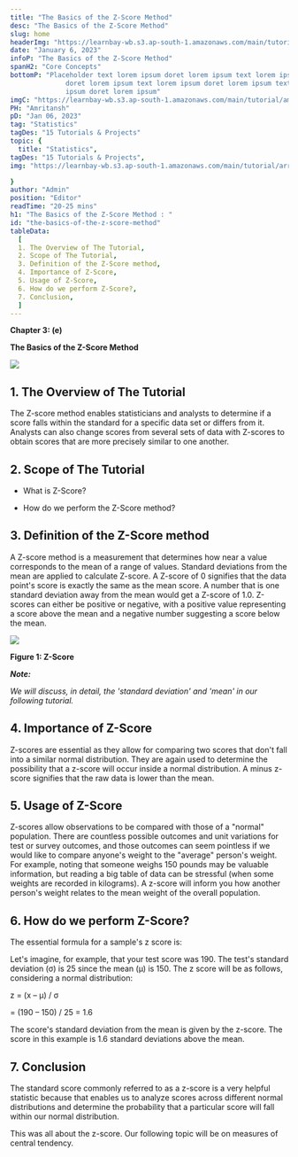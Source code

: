 ```yaml
---
title: "The Basics of the Z-Score Method"
desc: "The Basics of the Z-Score Method"
slug: home
headerImg: "https://learnbay-wb.s3.ap-south-1.amazonaws.com/main/tutorial/python.png"
date: "January 6, 2023"
infoP: "The Basics of the Z-Score Method"
spanH2: "Core Concepts"
bottomP: "Placeholder text lorem ipsum doret lorem ipsum text lorem ipsum
              doret lorem ipsum text lorem ipsum doret lorem ipsum text lorem
              ipsum doret lorem ipsum"
imgC: "https://learnbay-wb.s3.ap-south-1.amazonaws.com/main/tutorial/amritansh.png"
PH: "Amritansh"
pD: "Jan 06, 2023"
tag: "Statistics"
tagDes: "15 Tutorials & Projects"
topic: {
  title: "Statistics",
tagDes: "15 Tutorials & Projects",
img: "https://learnbay-wb.s3.ap-south-1.amazonaws.com/main/tutorial/arrow.png"

}
author: "Admin"
position: "Editor"
readTime: "20-25 mins"
h1: "The Basics of the Z-Score Method : "
id: "the-basics-of-the-z-score-method"
tableData:
  [
  1. The Overview of The Tutorial, 
  2. Scope of The Tutorial,  
  3. Definition of the Z-Score method,  
  4. Importance of Z-Score,  
  5. Usage of Z-Score,
  6. How do we perform Z-Score?,
  7. Conclusion,
  ]
---
```




**Chapter 3: (e)**

**The Basics of the Z-Score Method**





<img src="https://learnbay-wb.s3.ap-south-1.amazonaws.com/main/tutorial/statistics/The+Basics+of+the+Z-Score+Method.jpg"></img>


## 1. The Overview of The Tutorial



The Z-score method enables statisticians and analysts to determine if a score falls within the standard for a specific data set or differs from it. Analysts can also change scores from several sets of data with Z-scores to obtain scores that are more precisely similar to one another.



## 2. Scope of The Tutorial





* What is Z-Score?


* How do we perform the Z-Score method?




## 3. Definition of the Z-Score method



A Z-score method is a measurement that determines how near a value corresponds to the mean of a range of values. Standard deviations from the mean are applied to calculate Z-score. A Z-score of 0 signifies that the data point's score is exactly the same as the mean score. A number that is one standard deviation away from the mean would get a Z-score of 1.0. Z-scores can either be positive or negative, with a positive value representing a score above the mean and a negative number suggesting a score below the mean.


        

<img src="https://learnbay-wb.s3.ap-south-1.amazonaws.com/main/tutorial/statistics/z-score+figure+1.jpg"></img>



**Figure 1: Z-Score**


**_Note:_**

_We will discuss, in detail, the 'standard deviation' and 'mean' in our following tutorial._



## 4. Importance of Z-Score

Z-scores are essential as they allow for comparing two scores that don't fall into a similar normal distribution. They are again used to determine the possibility that a z-score will occur inside a normal distribution. A minus z-score signifies that the raw data is lower than the mean.



## 5. Usage of Z-Score





Z-scores allow observations to be compared with those of a "normal" population. There are countless possible outcomes and unit variations for test or survey outcomes, and those outcomes can seem pointless if we would like to compare anyone's weight to the "average" person's weight. For example, noting that someone weighs 150 pounds may be valuable information, but reading a big table of data can be stressful (when some weights are recorded in kilograms). A z-score will inform you how another person's weight relates to the mean weight of the overall population.



## 6. How do we perform Z-Score?




The essential formula for a sample's z score is:

Let's imagine, for example, that your test score was 190. The test's standard deviation (σ) is 25 since the mean (μ) is 150. The z score will be as follows, considering a normal distribution:

z = (x – μ) / σ

= (190 – 150) / 25 = 1.6

The score's standard deviation from the mean is given by the z-score. The score in this example is 1.6 standard deviations above the mean.



## 7. Conclusion




The standard score commonly referred to as a z-score is a very helpful statistic because that enables us to analyze scores across different normal distributions and determine the probability that a particular score will fall within our normal distribution.

This was all about the z-score. Our following topic will be on measures of central tendency.
